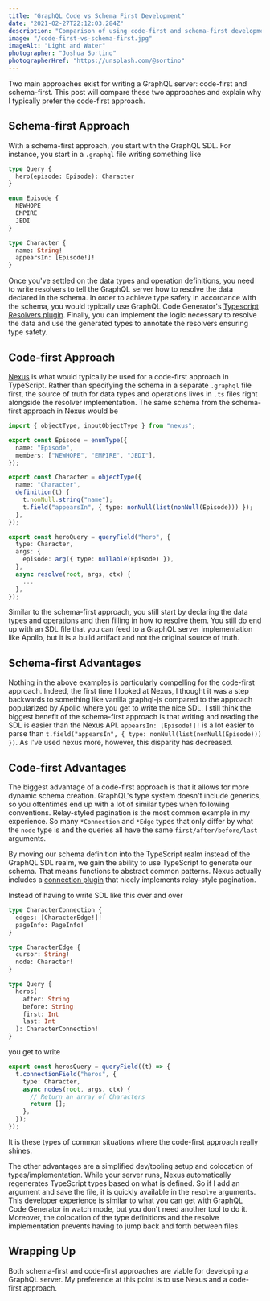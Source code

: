 ```yaml
---
title: "GraphQL Code vs Schema First Development"
date: "2021-02-27T22:12:03.284Z"
description: "Comparison of using code-first and schema-first development for a GraphQL server in TypeScript"
image: "/code-first-vs-schema-first.jpg"
imageAlt: "Light and Water"
photographer: "Joshua Sortino"
photographerHref: "https://unsplash.com/@sortino"
---
```


Two main approaches exist for writing a GraphQL server: code-first and schema-first. This post will compare these two approaches and explain why I typically prefer the code-first approach.

## Schema-first Approach

With a schema-first approach, you start with the GraphQL SDL. For instance, you start in a `.graphql` file writing something like

```GraphQL
type Query {
  hero(episode: Episode): Character
}

enum Episode {
  NEWHOPE
  EMPIRE
  JEDI
}

type Character {
  name: String!
  appearsIn: [Episode!]!
}
```

Once you've settled on the data types and operation definitions, you need to write resolvers to tell the GraphQL server how to resolve the data declared in the schema. In order to achieve type safety in accordance with the schema, you would typically use GraphQL Code Generator's [Typescript Resolvers plugin](https://graphql-code-generator.com/docs/plugins/typescript-resolvers). Finally, you can implement the logic necessary to resolve the data and use the generated types to annotate the resolvers ensuring type safety.

## Code-first Approach

[Nexus](https://github.com/graphql-nexus/nexus) is what would typically be used for a code-first approach in TypeScript. Rather than specifying the schema in a separate `.graphql` file first, the source of truth for data types and operations lives in `.ts` files right alongside the resolver implementation. The same schema from the schema-first approach in Nexus would be

```ts
import { objectType, inputObjectType } from "nexus";

export const Episode = enumType({
  name: "Episode",
  members: ["NEWHOPE", "EMPIRE", "JEDI"],
});

export const Character = objectType({
  name: "Character",
  definition(t) {
    t.nonNull.string("name");
    t.field("appearsIn", { type: nonNull(list(nonNull(Episode))) });
  },
});

export const heroQuery = queryField("hero", {
  type: Character,
  args: {
    episode: arg({ type: nullable(Episode) }),
  },
  async resolve(root, args, ctx) {
    ...
  },
});
```

Similar to the schema-first approach, you still start by declaring the data types and operations and then filling in how to resolve them. You still do end up with an SDL file that you can feed to a GraphQL server implementation like Apollo, but it is a build artifact and not the original source of truth.

## Schema-first Advantages

Nothing in the above examples is particularly compelling for the code-first approach. Indeed, the first time I looked at Nexus, I thought it was a step backwards to something like vanilla graphql-js compared to the approach popularized by Apollo where you get to write the nice SDL. I still think the biggest benefit of the schema-first approach is that writing and reading the SDL is easier than the Nexus API. `appearsIn: [Episode!]!` is a lot easier to parse than `t.field("appearsIn", { type: nonNull(list(nonNull(Episode))) })`. As I've used nexus more, however, this disparity has decreased.

## Code-first Advantages

The biggest advantage of a code-first approach is that it allows for more dynamic schema creation. GraphQL's type system doesn't include generics, so you oftentimes end up with a lot of similar types when following conventions. Relay-styled pagination is the most common example in my experience. So many `*Connection` and `*Edge` types that only differ by what the `node` type is and the queries all have the same `first/after/before/last` arguments.

By moving our schema definition into the TypeScript realm instead of the GraphQL SDL realm, we gain the ability to use TypeScript to generate our schema. That means functions to abstract common patterns. Nexus actually includes a [connection plugin](https://nexusjs.org/docs/plugins/connection) that nicely implements relay-style pagination.

Instead of having to write SDL like this over and over

```GraphQL
type CharacterConnection {
  edges: [CharacterEdge!]!
  pageInfo: PageInfo!
}

type CharacterEdge {
  cursor: String!
  node: Character!
}

type Query {
  heros(
    after: String
    before: String
    first: Int
    last: Int
  ): CharacterConnection!
}
```

you get to write

```ts
export const herosQuery = queryField((t) => {
  t.connectionField("heros", {
    type: Character,
    async nodes(root, args, ctx) {
      // Return an array of Characters
      return [];
    },
  });
});
```

It is these types of common situations where the code-first approach really shines.

The other advantages are a simplified dev/tooling setup and colocation of types/implementation. While your server runs, Nexus automatically regenerates TypeScript types based on what is defined. So if I add an argument and save the file, it is quickly available in the `resolve` arguments. This developer experience is similar to what you can get with GraphQL Code Generator in watch mode, but you don't need another tool to do it. Moreover, the colocation of the type definitions and the resolve implementation prevents having to jump back and forth between files.

## Wrapping Up

Both schema-first and code-first approaches are viable for developing a GraphQL server. My preference at this point is to use Nexus and a code-first approach.
